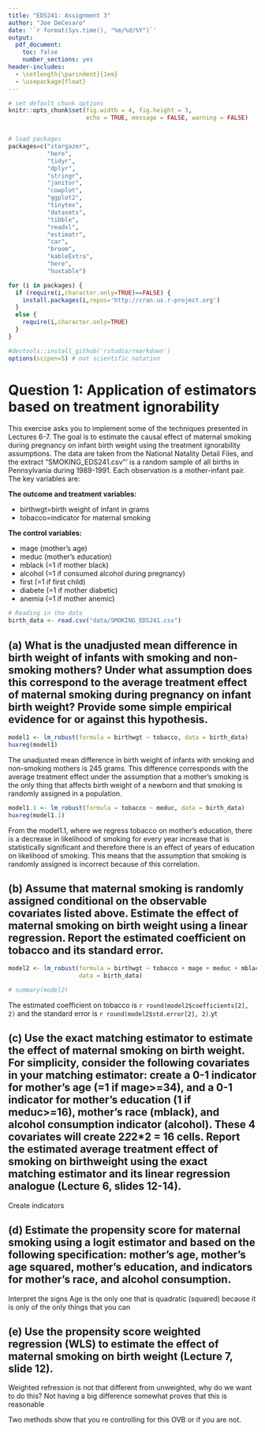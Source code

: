 ```yaml
---
title: "EDS241: Assignment 3"
author: "Joe DeCesaro"
date: '`r format(Sys.time(), "%m/%d/%Y")`'
output: 
  pdf_document:
    toc: false
    number_sections: yes
header-includes:
  - \setlength{\parindent}{1em}
  - \usepackage{float}
---
```


```r

# set default chunk options
knitr::opts_chunk$set(fig.width = 4, fig.height = 3, 
                      echo = TRUE, message = FALSE, warning = FALSE)


# load packages
packages=c("stargazer", 
           "here", 
           "tidyr", 
           "dplyr",
           "stringr", 
           "janitor", 
           "cowplot", 
           "ggplot2", 
           "tinytex", 
           "datasets", 
           "tibble", 
           "readxl", 
           "estimatr", 
           "car", 
           "broom", 
           "kableExtra", 
           "here", 
           "huxtable")

for (i in packages) {
  if (require(i,character.only=TRUE)==FALSE) {
    install.packages(i,repos='http://cran.us.r-project.org')
  }
  else {
    require(i,character.only=TRUE)
  }
}

#devtools::install_github('rstudio/rmarkdown')
options(scipen=5) # not scientific notation


```

# **Question 1: Application of estimators based on treatment ignorability**

This exercise asks you to implement some of the techniques presented in Lectures 6-7. The goal is to estimate the causal effect of maternal smoking during pregnancy on infant birth weight using the treatment ignorability assumptions. The data are taken from the National Natality Detail Files, and the extract "SMOKING_EDS241.csv"' is a random sample of all births in Pennsylvania during 1989-1991. Each observation is a mother-infant pair. The key variables are:

**The outcome and treatment variables:**

-   birthwgt=birth weight of infant in grams
-   tobacco=indicator for maternal smoking

**The control variables:**

-   mage (mother's age)
-   meduc (mother's education)
-   mblack (=1 if mother black)
-   alcohol (=1 if consumed alcohol during pregnancy)
-   first (=1 if first child)
-   diabete (=1 if mother diabetic)
-   anemia (=1 if mother anemic)

```r
# Reading in the data
birth_data <- read.csv("data/SMOKING_EDS241.csv")
```

## (a) What is the unadjusted mean difference in birth weight of infants with smoking and non- smoking mothers? Under what assumption does this correspond to the average treatment effect of maternal smoking during pregnancy on infant birth weight? Provide some simple empirical evidence for or against this hypothesis.

```r
model1 <- lm_robust(formula = birthwgt ~ tobacco, data = birth_data)
huxreg(model1)
```

The unadjusted mean difference in birth weight of infants with smoking and non-smoking mothers is 245 grams. This difference corresponds with the average treatment effect under the assumption that a mother's smoking is the only thing that affects birth weight of a newborn and that smoking is randomly assigned in a population.

```r
model1.1 <- lm_robust(formula = tobacco ~ meduc, data = birth_data)
huxreg(model1.1)
```

From the model1.1, where we regress tobacco on mother's education, there is a decrease in likelihood of smoking for every year increase that is statistically significant and therefore there is an effect of years of education on likelihood of smoking. This means that the assumption that smoking is randomly assigned is incorrect because of this correlation.

## (b) Assume that maternal smoking is randomly assigned conditional on the observable covariates listed above. Estimate the effect of maternal smoking on birth weight using a linear regression. Report the estimated coefficient on tobacco and its standard error.

```r
model2 <- lm_robust(formula = birthwgt ~ tobacco + mage + meduc + mblack + alcohol + first + diabete + anemia,
                    data = birth_data)

# summary(model2)
```

The estimated coefficient on tobacco is `r round(model2$coefficients[2], 2)` and the standard error is `r round(model2$std.error[2], 2)`.yt

## (c) Use the exact matching estimator to estimate the effect of maternal smoking on birth weight. For simplicity, consider the following covariates in your matching estimator: create a 0-1 indicator for mother's age (=1 if mage\>=34), and a 0-1 indicator for mother's education (1 if meduc\>=16), mother's race (mblack), and alcohol consumption indicator (alcohol). These 4 covariates will create 2*2*2\*2 = 16 cells. Report the estimated average treatment effect of smoking on birthweight using the exact matching estimator and its linear regression analogue (Lecture 6, slides 12-14).

Create indicators

## (d) Estimate the propensity score for maternal smoking using a logit estimator and based on the following specification: mother's age, mother's age squared, mother's education, and indicators for mother's race, and alcohol consumption.

Interpret the signs Age is the only one that is quadratic (squared) because it is only of the only things that you can

## (e) Use the propensity score weighted regression (WLS) to estimate the effect of maternal smoking on birth weight (Lecture 7, slide 12).

Weighted refression is not that different from unweighted, why do we want to do this? Not having a big difference somewhat proves that this is reasonable

Two methods show that you re controlling for this OVB or if you are not.
